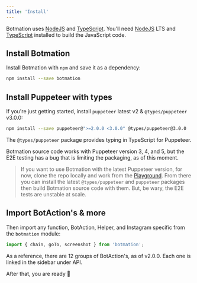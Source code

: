 ```yaml
---
title: 'Install'
---
```


Botmation uses [NodeJS](http://nodejs.org/) and [TypeScript](https://www.typescriptlang.org/). You'll need [NodeJS](http://nodejs.org/) LTS and [TypeScript](https://www.npmjs.com/package/typescript) installed to build the JavaScript code.

## Install Botmation

Install Botmation with `npm` and save it as a dependency:

```bash
npm install --save botmation
```

## Install Puppeteer with types

If you're just getting started, install `puppeteer` latest v2 & `@types/puppeteer` v3.0.0:

```bash
npm install --save puppeteer@">=2.0.0 <3.0.0" @types/puppeteer@3.0.0
```

The `@types/puppeteer` package provides typing in TypeScript for Puppeteer.

Botmation source code works with Puppeteer version 3, 4, and 5, but the E2E testing has a bug that is limiting the packaging, as of this moment.

> If you want to use Botmation with the latest Puppeteer version, for now, clone the repo locally and work from the [Playground](playground). From there you can install the latest `@types/puppeteer` and `puppeteer` packages then build Botmation source code with them. But, be wary, the E2E tests are unstable at scale.

## Import BotAction's & more

Then import any function, BotAction, Helper, and Instagram specific from the `botmation` module:
```typescript
import { chain, goTo, screenshot } from 'botmation';
```

As a reference, there are 12 groups of BotAction's, as of v2.0.0. Each one is linked in the sidebar under API.

After that, you are ready 🚀
